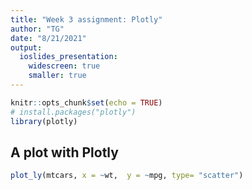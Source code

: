 ```yaml
---
title: "Week 3 assignment: Plotly"
author: "TG"
date: "8/21/2021"
output:
  ioslides_presentation:
    widescreen: true
    smaller: true
---
```


```r
knitr::opts_chunk$set(echo = TRUE)
# install.packages("plotly")
library(plotly)
```

## A plot with Plotly
```r
plot_ly(mtcars, x = ~wt,  y = ~mpg, type= "scatter")
```


